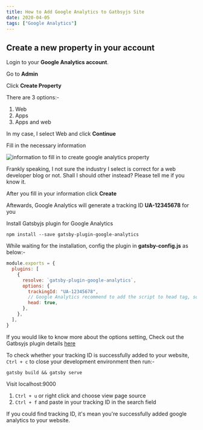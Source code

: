 ```yaml
---
title: How to Add Google Analytics to Gatbsyjs Site
date: 2020-04-05
tags: ["Google Analytics"]
---
```


## Create a new property in your account

Login to your **Google Analytics account**.

Go to **Admin**

Click **Create Property**

There are 3 options:-

1. Web
2. Apps
3. Apps and web

In my case, I select Web and click **Continue**

Fill in the necessary information

![information to fill in to create google analytics property](../assets/ga-create-property.png)

Frankly speaking, I not sure the industry I select is correct for a web developer blog or not. Shall I should other instead? Please tell me if you know it.

After you fill in your information click **Create**

Aftewards, Google Analytics will generate a tracking ID **UA-12345678** for you

Install Gatsbyjs plugin for Google Analytics

```shell
npm install --save gatsby-plugin-google-analytics
```

While waiting for the installation, config the plugin in **gatsby-config.js** as below:-

```js
module.exports = {
  plugins: [
    {
      resolve: `gatsby-plugin-google-analytics`,
      options: {
        trackingId: "UA-12345678",
        // Google Analytics recommend to add the script to head tag, so I set head to true
        head: true,
      },
    },
  ],
}
```

If you would like to know more about the options setting, Check out the Gatbsyjs plugin details <a href='https://www.gatsbyjs.org/packages/gatsby-plugin-google-analytics/' target='_blank' rel='noreferrer noopener'>here</a>

To check whether your tracking ID is successfully added to your website, `Ctrl + c` to close your development environment then run:-

```shell
gatsby build && gatsby serve
```

Visit localhost:9000

1. `Ctrl + u` or right click and choose view page source
2. `Ctrl + f` and paste in your tracking ID in the search field

If you could find tracking ID, it's mean you're successfully added google analytics to your website.
